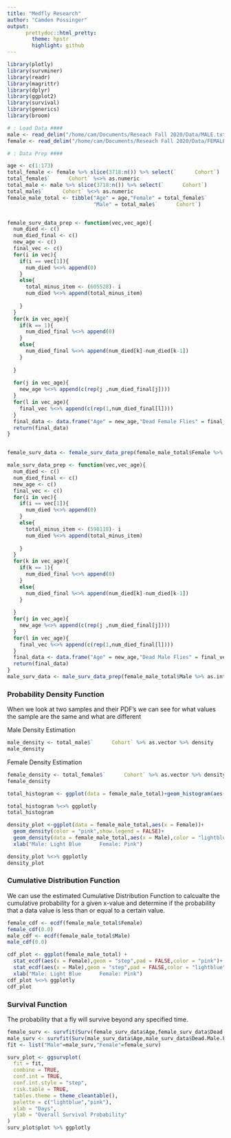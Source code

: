 ```yaml
---
title: "Medfly Research"
author: "Camden Possinger"
output: 
      prettydoc::html_pretty:
        theme: hpstr
        highlight: github
---
```

```r
library(plotly)
library(survminer)
library(readr)
library(magrittr)
library(dplyr)
library(ggplot2)
library(survival)
library(generics)
library(broom)

# : Load Data ####
male <- read_delim("/home/cam/Documents/Reseach Fall 2020/Data/MALE.txt",delim = "    ")
female <- read_delim("/home/cam/Documents/Reseach Fall 2020/Data/FEMALE.txt",delim = "    ")

# : Data Prep ####

age <- c(1:173)
total_female <- female %>% slice(3718:n()) %>% select(`      Cohort`)
total_female$`      Cohort` %<>% as.numeric 
total_male <- male %>% slice(3718:n()) %>% select(`      Cohort`)
total_male$`      Cohort` %<>% as.numeric 
female_male_total <- tibble("Age" = age,"Female" = total_female$`      Cohort`,
                            "Male" = total_male$`      Cohort`) 


female_surv_data_prep <- function(vec,vec_age){
  num_died <- c()
  num_died_final <- c()
  new_age <- c()
  final_vec <- c()
  for(i in vec){
    if(i == vec[1]){
      num_died %<>% append(0) 
    }
    else{
      total_minus_item <- (605528)- i
      num_died %<>% append(total_minus_item)
      
    }
  }
  for(k in vec_age){
    if(k == 1){
      num_died_final %<>% append(0) 
    }
    else{
      num_died_final %<>% append(num_died[k]-num_died[k-1])  
    }
    
  }
  
  for(j in vec_age){
    new_age %<>% append(c(rep(j ,num_died_final[j]))) 
  }
  for(l in vec_age){
    final_vec %<>% append(c(rep(1,num_died_final[l]))) 
  }
  final_data <- data.frame("Age" = new_age,"Dead Female Flies" = final_vec)
  return(final_data)
}


female_surv_data <- female_surv_data_prep(female_male_total$Female %>% as.integer,age)

male_surv_data_prep <- function(vec,vec_age){
  num_died <- c()
  num_died_final <- c()
  new_age <- c()
  final_vec <- c()
  for(i in vec){
    if(i == vec[1]){
      num_died %<>% append(0) 
    }
    else{
      total_minus_item <- (598118)- i
      num_died %<>% append(total_minus_item)
      
    }
  }
  for(k in vec_age){
    if(k == 1){
      num_died_final %<>% append(0) 
    }
    else{
      num_died_final %<>% append(num_died[k]-num_died[k-1])  
    }
    
  }
  for(j in vec_age){
    new_age %<>% append(c(rep(j ,num_died_final[j]))) 
  }
  for(l in vec_age){
    final_vec %<>% append(c(rep(1,num_died_final[l]))) 
  }
  final_data <- data.frame("Age" = new_age,"Dead Male Flies" = final_vec)
  return(final_data)
}
male_surv_data <- male_surv_data_prep(female_male_total$Male %>% as.integer,age)
```

### Probability Density Function
When we look at two samples and their PDF's we can see for what values the sample are the same and what are different



Male Density Estimation
```r
male_density <- total_male$`      Cohort` %>% as.vector %>% density
male_density
```
Female Density Estimation
```r
female_density <- total_female$`      Cohort` %>% as.vector %>% density
female_density
```
```r
total_histogram <- ggplot(data = female_male_total)+geom_histogram(aes(x = Female,y = ..density..),bins = 50,fill = "lightblue") + geom_histogram(data = female_male_total,aes(x = Male,y = ..density..),bins = 50,fill = "pink") + xlab("Male: Light Blue      Female: Pink")

total_histogram %<>% ggplotly
total_histogram

density_plot <-ggplot(data = female_male_total,aes(x = Female))+
  geom_density(color = "pink",show.legend = FALSE)+ 
  geom_density(data = female_male_total,aes(x = Male),color = "lightblue",show.legend = FALSE)+
  xlab("Male: Light Blue      Female: Pink")

density_plot %<>% ggplotly
density_plot
```

### Cumulative Distribution Function

We can use the estimated Cumulative Distribution Function to calcualte the cumulative probability for a given x-value and determine if the probability that a data value is less than or equal to a certain value.

```r
female_cdf <- ecdf(female_male_total$Female)
female_cdf(0.0)
male_cdf <- ecdf(female_male_total$Male)
male_cdf(0.0)
```
```r
cdf_plot <- ggplot(female_male_total) + 
  stat_ecdf(aes(x = Female),geom = "step",pad = FALSE,color = "pink")+
  stat_ecdf(aes(x = Male),geom = "step",pad = FALSE,color = "lightblue")+
  xlab("Male: Light Blue      Female: Pink")
cdf_plot %<>% ggplotly
cdf_plot
```

### Survival Function

The probability that a fly will survive beyond any specified time.

```r
female_surv <- survfit(Surv(female_surv_data$Age,female_surv_data$Dead.Female.Flies)~1,data = female_surv_data)
male_surv <- survfit(Surv(male_surv_data$Age,male_surv_data$Dead.Male.Flies)~1,data = male_surv_data)
fit <- list("Male"=male_surv,"Female"=female_surv)

surv_plot <- ggsurvplot(
  fit = fit,
  combine = TRUE,
  conf.int = TRUE,
  conf.int.style = "step",
  risk.table = TRUE,
  tables.theme = theme_cleantable(),
  palette = c("lightblue","pink"),
  xlab = "Days",
  ylab = "Overall Survival Probability"
)
surv_plot$plot %>% ggplotly
```



